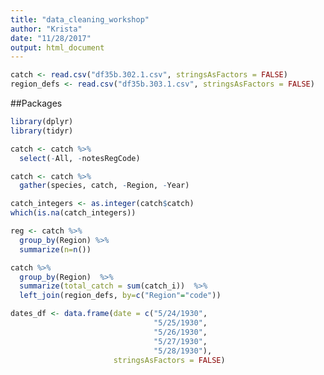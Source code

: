 ```yaml
---
title: "data_cleaning_workshop"
author: "Krista"
date: "11/28/2017"
output: html_document
---
```

```r

catch <- read.csv("df35b.302.1.csv", stringsAsFactors = FALSE)
region_defs <- read.csv("df35b.303.1.csv", stringsAsFactors = FALSE)


```

##Packages

```r
library(dplyr)
library(tidyr)
```


```r
catch <- catch %>%
  select(-All, -notesRegCode)
```


```r
catch <- catch %>%
  gather(species, catch, -Region, -Year)
```

```r
catch_integers <- as.integer(catch$catch)
which(is.na(catch_integers))

reg <- catch %>%
  group_by(Region) %>%
  summarize(n=n())
``` 

```r
catch %>%
  group_by(Region)  %>%
  summarize(total_catch = sum(catch_i))  %>%
  left_join(region_defs, by=c("Region"="code"))

dates_df <- data.frame(date = c("5/24/1930",
                                "5/25/1930",
                                "5/26/1930",
                                "5/27/1930",
                                "5/28/1930"),
                       stringsAsFactors = FALSE)
```
